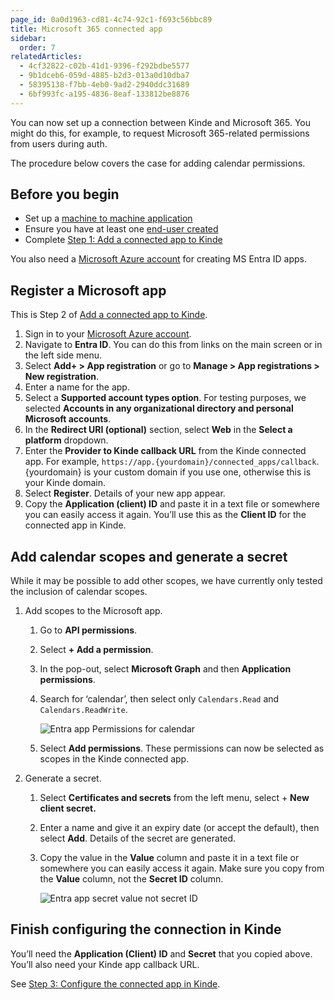 ```yaml
---
page_id: 0a0d1963-cd81-4c74-92c1-f693c56bbc89
title: Microsoft 365 connected app
sidebar:
  order: 7
relatedArticles:
  - 4cf32822-c02b-41d1-9396-f292bdbe5577
  - 9b1dceb6-059d-4885-b2d3-013a0d10dba7
  - 58395138-f7bb-4eb0-9ad2-2940ddc31689
  - 6bf993fc-a195-4836-8eaf-133812be8876
---
```


You can now set up a connection between Kinde and Microsoft 365. You might do this, for example, to request Microsoft 365-related permissions from users during auth. 

The procedure below covers the case for adding calendar permissions.

## Before you begin

- Set up a [machine to machine application](/developer-tools/kinde-api/connect-to-kinde-api/)
- Ensure you have at least one [end-user created](/manage-users/add-and-edit/add-and-edit-users/)
- Complete [Step 1: Add a connected app to Kinde](/integrate/connected-apps/add-connected-apps/#step-1-add-the-connected-app-in-kinde/)

You also need a [Microsoft Azure account](https://portal.azure.com/#home) for creating MS Entra ID apps.

## Register a Microsoft app

This is Step 2 of [Add a connected app to Kinde](/integrate/connected-apps/add-connected-apps/#step-1-add-the-connected-app-in-kinde/).

1. Sign in to your [Microsoft Azure account](https://portal.azure.com/).
2. Navigate to **Entra ID**. You can do this from links on the main screen or in the left side menu.
3. Select **Add+ > App registration** or go to **Manage > App registrations > New registration**.
4. Enter a name for the app.
5. Select a **Supported account types option**. For testing purposes, we selected **Accounts in any organizational directory and personal Microsoft accounts**.
6. In the **Redirect URI (optional)** section, select **Web** in the **Select a platform** dropdown.
7. Enter the **Provider to Kinde callback URL** from the Kinde connected app. For example, `https://app.{yourdomain}/connected_apps/callback`. {yourdomain} is your custom domain if you use one, otherwise this is your Kinde domain.
8. Select **Register**. Details of your new app appear.
9. Copy the **Application (client) ID** and paste it in a text file or somewhere you can easily access it again. You’ll use this as the **Client ID** for the connected app in Kinde.

## Add calendar scopes and generate a secret

<Aside type="warning">

While it may be possible to add other scopes, we have currently only tested the inclusion of calendar scopes.

</Aside>

1. Add scopes to the Microsoft app. 
    1. Go to **API permissions**.
    2. Select **+ Add a permission**.
    3. In the pop-out, select **Microsoft Graph** and then **Application permissions**.
    4. Search for ‘calendar’, then select only `Calendars.Read` and `Calendars.ReadWrite`.
        
        ![Entra app Permissions for calendar](https://imagedelivery.net/skPPZTHzSlcslvHjesZQcQ/1fa72783-a7e0-45d1-08ee-ba6df5106300/public)
        
    5. Select **Add permissions**. These permissions can now be selected as scopes in the Kinde connected app.
2. Generate a secret.
    1. Select **Certificates and secrets** from the left menu, select + **New client secret.**
    2. Enter a name and give it an expiry date (or accept the default), then select **Add**. Details of the secret are generated.
    3. Copy the value in the **Value** column and paste it in a text file or somewhere you can easily access it again. Make sure you copy from the **Value** column, not the **Secret ID** column.
        
        ![Entra app secret value not secret ID](https://imagedelivery.net/skPPZTHzSlcslvHjesZQcQ/56dd1ace-8646-44c9-9add-982528e4a800/public)
        

## Finish configuring the connection in Kinde

You’ll need the **Application (Client) ID** and **Secret** that you copied above. You’ll also need your Kinde app callback URL.

See [Step 3: Configure the connected app in Kinde](/integrate/connected-apps/add-connected-apps/#step-3-configure-the-connected-app-in-kinde/).

